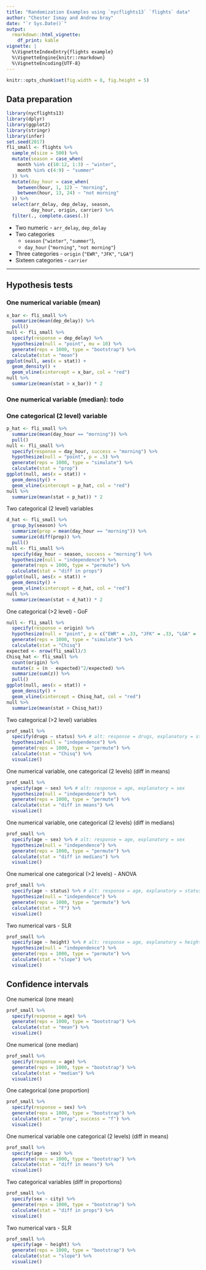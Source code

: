 ```yaml
---
title: "Randomization Examples using `nycflights13` `flights` data"
author: "Chester Ismay and Andrew bray"
date: "`r Sys.Date()`"
output: 
  rmarkdown::html_vignette:
    df_print: kable
vignette: |
  %\VignetteIndexEntry{flights example}
  %\VignetteEngine{knitr::rmarkdown}
  %\VignetteEncoding{UTF-8}
---
```


```r
knitr::opts_chunk$set(fig.width = 8, fig.height = 5) 
```

## Data preparation

```r
library(nycflights13)
library(dplyr)
library(ggplot2)
library(stringr)
library(infer)
set.seed(2017)
fli_small <- flights %>% 
  sample_n(size = 500) %>% 
  mutate(season = case_when(
    month %in% c(10:12, 1:3) ~ "winter",
    month %in% c(4:9) ~ "summer"
  )) %>% 
  mutate(day_hour = case_when(
    between(hour, 1, 12) ~ "morning",
    between(hour, 13, 24) ~ "not morning"
  )) %>% 
  select(arr_delay, dep_delay, season, 
         day_hour, origin, carrier) %>%
  filter(., complete.cases(.))
```

* Two numeric - `arr_delay`, `dep_delay`
* Two categories 
    - `season` (`"winter"`, `"summer"`), 
    - `day_hour` (`"morning"`, `"not morning"`)
* Three categories - `origin` (`"EWR"`, `"JFK"`, `"LGA"`)
* Sixteen categories - `carrier`

***

## Hypothesis tests

### One numerical variable (mean)

```r
x_bar <- fli_small %>%
  summarize(mean(dep_delay)) %>%
  pull()
null <- fli_small %>%
  specify(response = dep_delay) %>%
  hypothesize(null = "point", mu = 10) %>% 
  generate(reps = 1000, type = "bootstrap") %>% 
  calculate(stat = "mean")
ggplot(null, aes(x = stat)) +
  geom_density() +
  geom_vline(xintercept = x_bar, col = "red")
null %>%
  summarize(mean(stat > x_bar)) * 2
```

### One numerical variable (median): todo


### One categorical (2 level) variable

```r
p_hat <- fli_small %>%
  summarize(mean(day_hour == "morning")) %>%
  pull()
null <- fli_small %>%
  specify(response = day_hour, success = "morning") %>%
  hypothesize(null = "point", p = .5) %>% 
  generate(reps = 1000, type = "simulate") %>% 
  calculate(stat = "prop")
ggplot(null, aes(x = stat)) +
  geom_density() +
  geom_vline(xintercept = p_hat, col = "red")
null %>%
  summarize(mean(stat < p_hat)) * 2
```

Two categorical (2 level) variables

```r
d_hat <- fli_small %>%
  group_by(season) %>%
  summarize(prop = mean(day_hour == "morning")) %>%
  summarize(diff(prop)) %>%
  pull()
null <- fli_small %>%
  specify(day_hour ~ season, success = "morning") %>%
  hypothesize(null = "independence") %>% 
  generate(reps = 1000, type = "permute") %>% 
  calculate(stat = "diff in props")
ggplot(null, aes(x = stat)) +
  geom_density() +
  geom_vline(xintercept = d_hat, col = "red")
null %>%
  summarize(mean(stat < d_hat)) * 2
```

One categorical (>2 level) - GoF

```r
null <- fli_small %>%
  specify(response = origin) %>%
  hypothesize(null = "point", p = c("EWR" = .33, "JFK" = .33, "LGA" = .34)) %>% 
  generate(reps = 1000, type = "simulate") %>% 
  calculate(stat = "Chisq")
expected <- nrow(fli_small)/3
Chisq_hat <- fli_small %>%
  count(origin) %>%
  mutate(z = (n - expected)^2/expected) %>%
  summarize(sum(z)) %>%
  pull()
ggplot(null, aes(x = stat)) +
  geom_density() +
  geom_vline(xintercept = Chisq_hat, col = "red")
null %>%
  summarize(mean(stat > Chisq_hat)) 
```

Two categorical (>2 level) variables

```r
prof_small %>%
  specify(drugs ~ status) %>% # alt: response = drugs, explanatory = status
  hypothesize(null = "independence") %>%
  generate(reps = 1000, type = "permute") %>%
  calculate(stat = "Chisq") %>% 
  visualize()
```

One numerical variable, one categorical (2 levels) (diff in means)

```r
prof_small %>%
  specify(age ~ sex) %>% # alt: response = age, explanatory = sex
  hypothesize(null = "independence") %>%
  generate(reps = 1000, type = "permute") %>%
  calculate(stat = "diff in means") %>% 
  visualize()
```

One numerical variable, one categorical (2 levels) (diff in medians)

```r
prof_small %>%
  specify(age ~ sex) %>% # alt: response = age, explanatory = sex
  hypothesize(null = "independence") %>%
  generate(reps = 1000, type = "permute") %>%
  calculate(stat = "diff in medians") %>% 
  visualize()
```

One numerical one categorical (>2 levels) -  ANOVA

```r
prof_small %>%
  specify(age ~ status) %>% # alt: response = age, explanatory = status
  hypothesize(null = "independence") %>%
  generate(reps = 1000, type = "permute") %>%
  calculate(stat = "F") %>% 
  visualize()
```

Two numerical vars - SLR 

```r
prof_small %>%
  specify(age ~ height) %>% # alt: response = age, explanatory = height
  hypothesize(null = "independence") %>%
  generate(reps = 1000, type = "permute") %>%
  calculate(stat = "slope") %>% 
  visualize()
```

## Confidence intervals

One numerical (one mean)

```r
prof_small %>%
  specify(response = age) %>%
  generate(reps = 1000, type = "bootstrap") %>%
  calculate(stat = "mean") %>% 
  visualize()
```

One numerical (one median)

```r
prof_small %>%
  specify(response = age) %>%
  generate(reps = 1000, type = "bootstrap") %>%
  calculate(stat = "median") %>% 
  visualize()
```

One categorical (one proportion)

```r
prof_small %>%
  specify(response = sex) %>%
  generate(reps = 1000, type = "bootstrap") %>%
  calculate(stat = "prop", success = "f") %>% 
  visualize()
```

One numerical variable one categorical (2 levels) (diff in means)

```r
prof_small %>%
  specify(age ~ sex) %>%
  generate(reps = 1000, type = "bootstrap") %>%
  calculate(stat = "diff in means") %>% 
  visualize()
```

Two categorical variables (diff in proportions)

```r
prof_small %>%
  specify(sex ~ city) %>%
  generate(reps = 1000, type = "bootstrap") %>%
  calculate(stat = "diff in props") %>% 
  visualize()
```

Two numerical vars - SLR

```r
prof_small %>%
  specify(age ~ height) %>% 
  generate(reps = 1000, type = "bootstrap") %>%
  calculate(stat = "slope") %>% 
  visualize()
```
